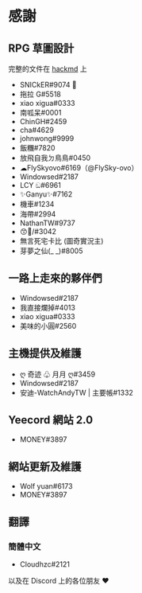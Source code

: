 # 感謝


## RPG 草圖設計

完整的文件在 [hackmd](https://hackmd.io/@Gary50613/yeecord-rpg) 上

- SNICkER#9074 🛐
- 拖拉 G#5518
- xiao xigua#0333
- 南呱呆#0001
- ChinGH#2459
- cha#4629
- johnwong#9999
- 飯糰#7820
- 放飛自我ㄉ鳥鳥#0450
- ☁FlySkyovo#6169（@FlySky-ovo）
- Windowsed#2187
- LCY ඞ#6961
- ✨Ganyu✨#7162
- 機車#1234
- 海帶#2994
- NathanTW#9737
- 😙💟/#3042
- 無言死宅卡比 (圖奇實況主)
- 芽夢之仙(\_ \_)#8005

## 一路上走來的夥伴們

- Windowsed#2187
- 我直接爛掉#4013
- xiao xigua#0333
- 美味的小圓#2560

## 主機提供及維護

- ღ 奇迹 ♧ 月月 ღ#3459
- Windowsed#2187
- 安迪-WatchAndyTW | 主要帳#1332

## Yeecord 網站 2.0

- MONEY#3897

## 網站更新及維護

- Wolf yuan#6173
- MONEY#3897

## 翻譯

### 簡體中文

- Cloudhzc#2121

以及在 Discord 上的各位朋友 ❤️

<Adsense />
